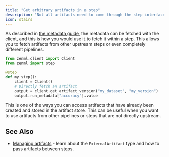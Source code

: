 ```yaml
---
title: "Get arbitrary artifacts in a step"
description: "Not all artifacts need to come through the step interface from direct upstream steps."
icon: stairs
---
```


As described in [the metadata guide](/v/0.67.0/versions/0.66.0/how-to/track-metrics-metadata/logging-metadata), the metadata can be fetched with the client, and this is how you would use it to fetch it within a step. This allows you to fetch artifacts from other upstream steps or even completely different pipelines.

```py
from zenml.client import Client
from zenml import step

@step
def my_step():
    client = Client()
    # Directly fetch an artifact
    output = client.get_artifact_version("my_dataset", "my_version")
    output.run_metadata["accuracy"].value
```

This is one of the ways you can access artifacts that have already been created and stored in the artifact store. This can be useful when you want to use artifacts from other pipelines or steps that are not directly upstream.

## See Also

* [Managing artifacts](/v/0.67.0/versions/0.66.0/user-guide/starter-guide/manage-artifacts) \- learn about the `ExternalArtifact` type and how to pass artifacts between steps.
